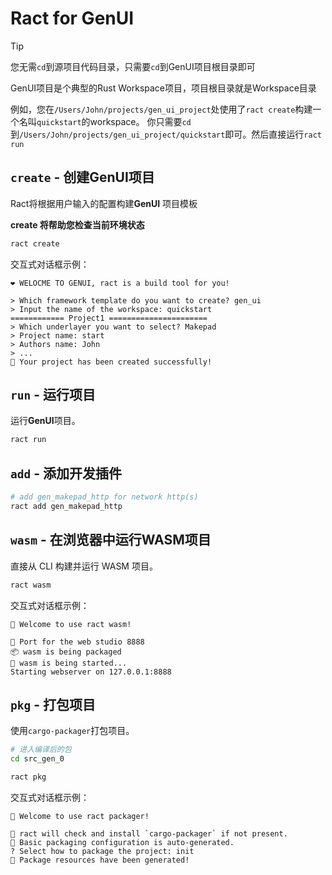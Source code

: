 # Ract for GenUI

> [!TIP]
> 
> 您无需`cd`到源项目代码目录，只需要`cd`到GenUI项目根目录即可
>
> GenUI项目是个典型的Rust Workspace项目，项目根目录就是Workspace目录
>
> 例如，您在`/Users/John/projects/gen_ui_project`处使用了`ract create`构建一个名叫`quickstart`的workspace。
> 你只需要`cd`到`/Users/John/projects/gen_ui_project/quickstart`即可。然后直接运行`ract run`

## `create` - 创建GenUI项目

Ract将根据用户输入的配置构建**GenUI** 项目模板

**create 将帮助您检查当前环境状态**

```bash
ract create
```

交互式对话框示例： 

```plaintext
❤️ WELOCME TO GENUI, ract is a build tool for you!

> Which framework template do you want to create? gen_ui
> Input the name of the workspace: quickstart
============ Project1 ======================
> Which underlayer you want to select? Makepad
> Project name: start
> Authors name: John
> ...
🎉 Your project has been created successfully!
```

## `run` - 运行项目

运行**GenUI**项目。

```bash
ract run
```

## `add` - 添加开发插件

```bash
# add gen_makepad_http for network http(s)
ract add gen_makepad_http
```

## `wasm` - 在浏览器中运行WASM项目

直接从 CLI 构建并运行 WASM 项目。

```bash
ract wasm
```

交互式对话框示例：  
```plaintext
🥳 Welcome to use ract wasm!

🔸 Port for the web studio 8888
📦 wasm is being packaged
🚀 wasm is being started...
Starting webserver on 127.0.0.1:8888
```

## `pkg` - 打包项目  
使用`cargo-packager`打包项目。

```bash
# 进入编译后的包
cd src_gen_0

ract pkg
```

交互式对话框示例： 
```plaintext
🥳 Welcome to use ract packager!

🔸 ract will check and install `cargo-packager` if not present.
🔸 Basic packaging configuration is auto-generated.
? Select how to package the project: init
🎉 Package resources have been generated!
```
